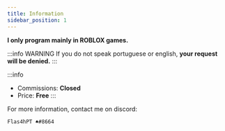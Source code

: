 ```yaml
---
title: Information
sidebar_position: 1
---
```



**I only program mainly in ROBLOX games.**

:::info WARNING
If you do not speak portuguese or english, **your request will be denied.**
:::


:::info
- Commissions: **Closed**
- Price: **Free**
:::

For more information, contact me on discord:
```
Flas4hPT ♠#8664
```
